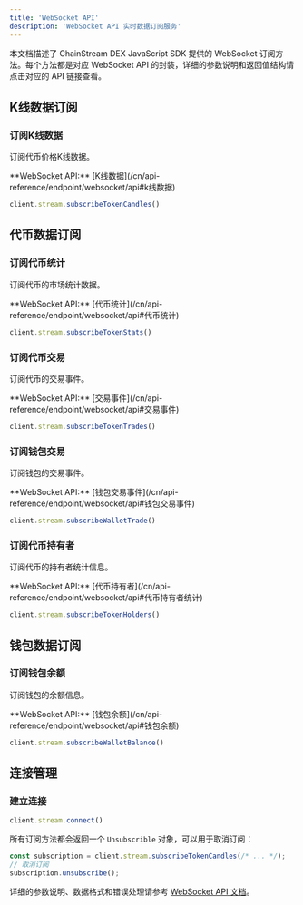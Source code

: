 ```yaml
---
title: 'WebSocket API'
description: 'WebSocket API 实时数据订阅服务'
---
```


本文档描述了 ChainStream DEX JavaScript SDK 提供的 WebSocket 订阅方法。每个方法都是对应 WebSocket API 的封装，详细的参数说明和返回值结构请点击对应的 API 链接查看。

## K线数据订阅

### 订阅K线数据
订阅代币价格K线数据。

<Tip>
  **WebSocket API:** [K线数据](/cn/api-reference/endpoint/websocket/api#k线数据)
</Tip>

```typescript
client.stream.subscribeTokenCandles()
```

## 代币数据订阅

### 订阅代币统计
订阅代币的市场统计数据。

<Tip>
  **WebSocket API:** [代币统计](/cn/api-reference/endpoint/websocket/api#代币统计)
</Tip>

```typescript
client.stream.subscribeTokenStats()
```

### 订阅代币交易
订阅代币的交易事件。

<Tip>
  **WebSocket API:** [交易事件](/cn/api-reference/endpoint/websocket/api#交易事件)
</Tip>

```typescript
client.stream.subscribeTokenTrades()
```

### 订阅钱包交易
订阅钱包的交易事件。

<Tip>
  **WebSocket API:** [钱包交易事件](/cn/api-reference/endpoint/websocket/api#钱包交易事件)
</Tip>

```typescript
client.stream.subscribeWalletTrade()
```

### 订阅代币持有者
订阅代币的持有者统计信息。

<Tip>
  **WebSocket API:** [代币持有者](/cn/api-reference/endpoint/websocket/api#代币持有者统计)
</Tip>

```typescript
client.stream.subscribeTokenHolders()
```

## 钱包数据订阅

### 订阅钱包余额
订阅钱包的余额信息。

<Tip>
  **WebSocket API:** [钱包余额](/cn/api-reference/endpoint/websocket/api#钱包余额)
</Tip>

```typescript
client.stream.subscribeWalletBalance()
```

## 连接管理

### 建立连接
```typescript
client.stream.connect()
```

所有订阅方法都会返回一个 `Unsubscrible` 对象，可以用于取消订阅：

```typescript
const subscription = client.stream.subscribeTokenCandles(/* ... */);
// 取消订阅
subscription.unsubscribe();
```

详细的参数说明、数据格式和错误处理请参考 [WebSocket API 文档](/cn/api-reference/endpoint/websocket/api)。 